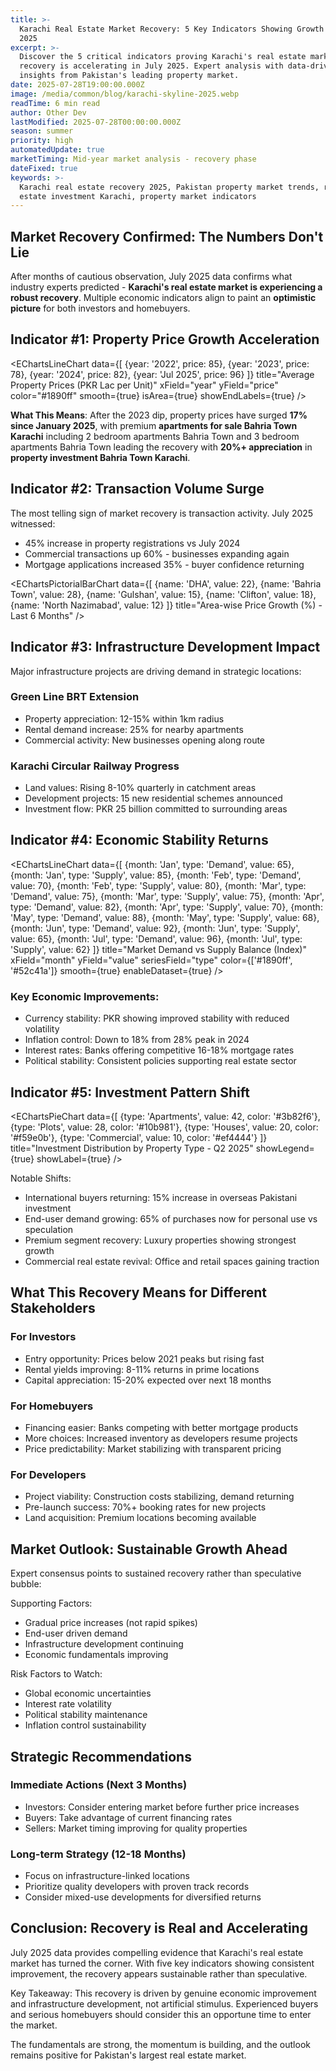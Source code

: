 ```yaml
---
title: >-
  Karachi Real Estate Market Recovery: 5 Key Indicators Showing Growth in July
  2025
excerpt: >-
  Discover the 5 critical indicators proving Karachi's real estate market
  recovery is accelerating in July 2025. Expert analysis with data-driven
  insights from Pakistan's leading property market.
date: 2025-07-28T19:00:00.000Z
image: /media/common/blog/karachi-skyline-2025.webp
readTime: 6 min read
author: Other Dev
lastModified: 2025-07-28T00:00:00.000Z
season: summer
priority: high
automatedUpdate: true
marketTiming: Mid-year market analysis - recovery phase
dateFixed: true
keywords: >-
  Karachi real estate recovery 2025, Pakistan property market trends, real
  estate investment Karachi, property market indicators
---
```


## Market Recovery Confirmed: The Numbers Don't Lie

After months of cautious observation, July 2025 data confirms what industry experts predicted - **Karachi's real estate market is experiencing a robust recovery**. Multiple economic indicators align to paint an **optimistic picture** for both investors and homebuyers.

## Indicator #1: Property Price Growth Acceleration

<EChartsLineChart 
  data={[
    {year: '2022', price: 85},
    {year: '2023', price: 78},
    {year: '2024', price: 82},
    {year: 'Jul 2025', price: 96}
  ]}
  title="Average Property Prices (PKR Lac per Unit)"
  xField="year"
  yField="price"
  color="#1890ff"
  smooth={true}
  isArea={true}
  showEndLabels={true}
/>

**What This Means**: After the 2023 dip, property prices have surged **17% since January 2025**, with premium **apartments for sale Bahria Town Karachi** including 2 bedroom apartments Bahria Town and 3 bedroom apartments Bahria Town leading the recovery with **20%+ appreciation** in **property investment Bahria Town Karachi**.

## Indicator #2: Transaction Volume Surge

The most telling sign of market recovery is transaction activity. July 2025 witnessed:

* 45% increase in property registrations vs July 2024
* Commercial transactions up 60% - businesses expanding again
* Mortgage applications increased 35% - buyer confidence returning

<EChartsPictorialBarChart 
  data={[
    {name: 'DHA', value: 22},
    {name: 'Bahria Town', value: 28},
    {name: 'Gulshan', value: 15},
    {name: 'Clifton', value: 18},
    {name: 'North Nazimabad', value: 12}
  ]}
  title="Area-wise Price Growth (%) - Last 6 Months"
/>

## Indicator #3: Infrastructure Development Impact

Major infrastructure projects are driving demand in strategic locations:

### Green Line BRT Extension
* Property appreciation: 12-15% within 1km radius
* Rental demand increase: 25% for nearby apartments
* Commercial activity: New businesses opening along route

### Karachi Circular Railway Progress
* Land values: Rising 8-10% quarterly in catchment areas
* Development projects: 15 new residential schemes announced
* Investment flow: PKR 25 billion committed to surrounding areas

## Indicator #4: Economic Stability Returns

<EChartsLineChart 
  data={[
    {month: 'Jan', type: 'Demand', value: 65},
    {month: 'Jan', type: 'Supply', value: 85},
    {month: 'Feb', type: 'Demand', value: 70},
    {month: 'Feb', type: 'Supply', value: 80},
    {month: 'Mar', type: 'Demand', value: 75},
    {month: 'Mar', type: 'Supply', value: 75},
    {month: 'Apr', type: 'Demand', value: 82},
    {month: 'Apr', type: 'Supply', value: 70},
    {month: 'May', type: 'Demand', value: 88},
    {month: 'May', type: 'Supply', value: 68},
    {month: 'Jun', type: 'Demand', value: 92},
    {month: 'Jun', type: 'Supply', value: 65},
    {month: 'Jul', type: 'Demand', value: 96},
    {month: 'Jul', type: 'Supply', value: 62}
  ]}
  title="Market Demand vs Supply Balance (Index)"
  xField="month"
  yField="value"
  seriesField="type"
  color={['#1890ff', '#52c41a']}
  smooth={true}
  enableDataset={true}
/>

### Key Economic Improvements:
* Currency stability: PKR showing improved stability with reduced volatility
* Inflation control: Down to 18% from 28% peak in 2024
* Interest rates: Banks offering competitive 16-18% mortgage rates
* Political stability: Consistent policies supporting real estate sector

## Indicator #5: Investment Pattern Shift

<EChartsPieChart 
  data={[
    {type: 'Apartments', value: 42, color: '#3b82f6'},
    {type: 'Plots', value: 28, color: '#10b981'},
    {type: 'Houses', value: 20, color: '#f59e0b'},
    {type: 'Commercial', value: 10, color: '#ef4444'}
  ]}
  title="Investment Distribution by Property Type - Q2 2025"
  showLegend={true}
  showLabel={true}
/>

Notable Shifts:
* International buyers returning: 15% increase in overseas Pakistani investment
* End-user demand growing: 65% of purchases now for personal use vs speculation
* Premium segment recovery: Luxury properties showing strongest growth
* Commercial real estate revival: Office and retail spaces gaining traction

## What This Recovery Means for Different Stakeholders

### For Investors
* Entry opportunity: Prices below 2021 peaks but rising fast
* Rental yields improving: 8-11% returns in prime locations
* Capital appreciation: 15-20% expected over next 18 months

### For Homebuyers
* Financing easier: Banks competing with better mortgage products
* More choices: Increased inventory as developers resume projects
* Price predictability: Market stabilizing with transparent pricing

### For Developers
* Project viability: Construction costs stabilizing, demand returning
* Pre-launch success: 70%+ booking rates for new projects
* Land acquisition: Premium locations becoming available

## Market Outlook: Sustainable Growth Ahead

Expert consensus points to sustained recovery rather than speculative bubble:

Supporting Factors:
* Gradual price increases (not rapid spikes)
* End-user driven demand
* Infrastructure development continuing
* Economic fundamentals improving

Risk Factors to Watch:
* Global economic uncertainties
* Interest rate volatility
* Political stability maintenance
* Inflation control sustainability

## Strategic Recommendations

### Immediate Actions (Next 3 Months)
* Investors: Consider entering market before further price increases
* Buyers: Take advantage of current financing rates
* Sellers: Market timing improving for quality properties

### Long-term Strategy (12-18 Months)
* Focus on infrastructure-linked locations
* Prioritize quality developers with proven track records
* Consider mixed-use developments for diversified returns


## Conclusion: Recovery is Real and Accelerating

July 2025 data provides compelling evidence that Karachi's real estate market has turned the corner. With five key indicators showing consistent improvement, the recovery appears sustainable rather than speculative.

Key Takeaway: This recovery is driven by genuine economic improvement and infrastructure development, not artificial stimulus. Experienced buyers and serious homebuyers should consider this an opportune time to enter the market.

The fundamentals are strong, the momentum is building, and the outlook remains positive for Pakistan's largest real estate market.